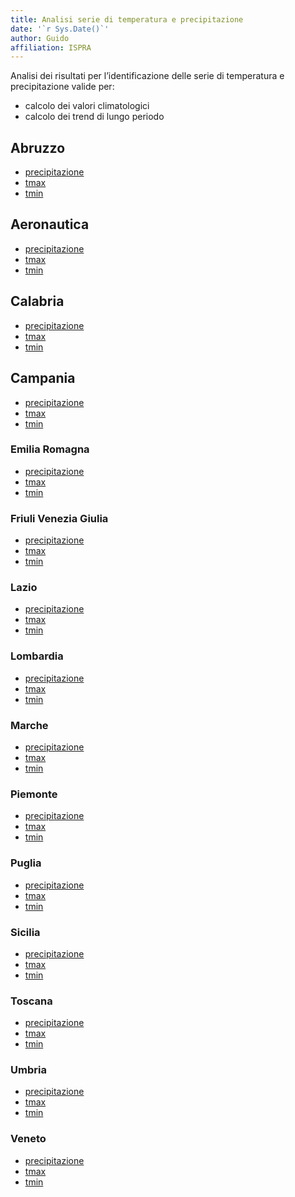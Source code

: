 ```yaml
---
title: Analisi serie di temperatura e precipitazione
date: '`r Sys.Date()`'
author: Guido
affiliation: ISPRA
---
```


Analisi dei risultati per l'identificazione delle serie di temperatura e precipitazione valide per:

- calcolo dei valori climatologici
- calcolo dei trend di lungo periodo

## Abruzzo

- [precipitazione](./abruzzo/prcp.abruzzo.descrizioneSerie.html)
- [tmax](./abruzzo/tmax.abruzzo.descrizioneSerie.html)
- [tmin](./abruzzo/tmin.abruzzo.descrizioneSerie.html)

## Aeronautica

- [precipitazione](./aeronautica/prcp.aeronautica.descrizioneSerie.html)
- [tmax](./aeronautica/tmax.aeronautica.descrizioneSerie.html)
- [tmin](./aeronautica/tmin.aeronautica.descrizioneSerie.html)

## Calabria

- [precipitazione](./calabria/prcp.calabria.descrizioneSerie.html)
- [tmax](./calabria/tmax.calabria.descrizioneSerie.html)
- [tmin](./calabria/tmin.calabria.descrizioneSerie.html)

## Campania

- [precipitazione](./campania/prcp.campania.descrizioneSerie.html)
- [tmax](./campania/tmax.campania.descrizioneSerie.html)
- [tmin](./campania/tmin.campania.descrizioneSerie.html)

### Emilia Romagna

- [precipitazione](./emiliaromagna/prcp.emiliaromagna.descrizioneSerie.html)
- [tmax](./emiliaromagna/tmax.emiliaromagna.descrizioneSerie.html)
- [tmin](./emiliaromagna/tmin.emiliaromagna.descrizioneSerie.html)

### Friuli Venezia Giulia

- [precipitazione](./friuliveneziagiulia/prcp.friuliveneziagiulia.descrizioneSerie.html)
- [tmax](./friuliveneziagiulia/tmax.friuliveneziagiulia.descrizioneSerie.html)
- [tmin](./friuliveneziagiulia/tmin.friuliveneziagiulia.descrizioneSerie.html)

### Lazio

- [precipitazione](./lazio/prcp.lazio.descrizioneSerie.html)
- [tmax](./lazio/tmax.lazio.descrizioneSerie.html)
- [tmin](./lazio/tmin.lazio.descrizioneSerie.html)

### Lombardia

- [precipitazione](./lombardia/prcp.lombardia.descrizioneSerie.html)
- [tmax](./lombardia/tmax.lombardia.descrizioneSerie.html)
- [tmin](./lombardia/tmin.lombardia.descrizioneSerie.html)

### Marche

- [precipitazione](./marche/prcp.marche.descrizioneSerie.html)
- [tmax](./marche/tmax.marche.descrizioneSerie.html)
- [tmin](./marche/tmin.marche.descrizioneSerie.html)


### Piemonte

- [precipitazione](./piemonte/prcp.piemonte.descrizioneSerie.html)
- [tmax](./piemonte/tmax.piemonte.descrizioneSerie.html)
- [tmin](./piemonte/tmin.piemonte.descrizioneSerie.html)

### Puglia

- [precipitazione](./puglia/prcp.puglia.descrizioneSerie.html)
- [tmax](./puglia/tmax.puglia.descrizioneSerie.html)
- [tmin](./puglia/tmin.puglia.descrizioneSerie.html)

### Sicilia

- [precipitazione](./sicilia/prcp.sicilia.descrizioneSerie.html)
- [tmax](./sicilia/tmax.sicilia.descrizioneSerie.html)
- [tmin](./sicilia/tmin.sicilia.descrizioneSerie.html)

### Toscana

- [precipitazione](./toscana/prcp.toscana.descrizioneSerie.html)
- [tmax](./toscana/tmax.toscana.descrizioneSerie.html)
- [tmin](./toscana/tmin.toscana.descrizioneSerie.html)

### Umbria

- [precipitazione](./umbria/prcp.umbria.descrizioneSerie.html)
- [tmax](./umbria/tmax.umbria.descrizioneSerie.html)
- [tmin](./umbria/tmin.umbria.descrizioneSerie.html)

### Veneto

- [precipitazione](./veneto/prcp.veneto.descrizioneSerie.html)
- [tmax](./veneto/tmax.veneto.descrizioneSerie.html)
- [tmin](./veneto/tmin.veneto.descrizioneSerie.html)

